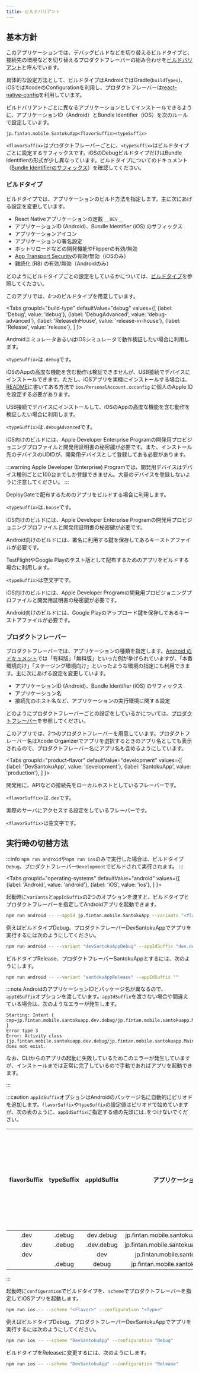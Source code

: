 ```yaml
---
title: ビルドバリアント
---
```



## 基本方針

このアプリケーションでは、デバッグビルドなどを切り替えるビルドタイプと、接続先の環境などを切り替えるプロダクトフレーバーの組み合わせを[ビルドバリアント](https://developer.android.com/studio/build/build-variants)と呼んでいます。

具体的な設定方法として、ビルドタイプはAndroidではGradle(`buildTypes`)、iOSではXcodeのConfigurationを利用し、プロダクトフレーバーは[react-native-config](https://github.com/luggit/react-native-config)を利用しています。

ビルドバリアントごとに異なるアプリケーションとしてインストールできるように、アプリケーションID（Android）とBundle Identifier（iOS）を次のルールで設定しています。

```console title="アプリケーションID（Android）とBundle Identifier（iOS）のルール"
jp.fintan.mobile.SantokuApp<flavorSuffix><typeSuffix>
```

`<flavorSuffix>`はプロダクトフレーバーごとに、`<typeSuffix>`はビルドタイプごとに設定するサフィックスです。iOSのDebugビルドタイプだけはBundle Identifierの形式が少し異なっています。ビルドタイプについてのドキュメント（[Bundle Identifierのサフィックス](build-type-configurations.mdx#bundle-identifierのサフィックス)）を確認してください。

### ビルドタイプ

ビルドタイプでは、アプリケーションのビルド方法を指定します。主に次にあげる設定を変更しています。

- React Nativeアプリケーションの定数 `__DEV__`
- アプリケーションID (Android)、Bundle Identifier (iOS) のサフィックス
- アプリケーションアイコン
- アプリケーションの署名設定
- ホットリロードなどの開発機能やFlipperの有効/無効
- [App Transport Security](https://developer.apple.com/documentation/bundleresources/information_property_list/nsapptransportsecurity)の有効/無効（iOSのみ）
- 難読化 (R8) の有効/無効（Androidのみ）

どのようにビルドタイプごとの設定をしているかについては、[ビルドタイプ](build-type-configurations.mdx)を参照してください。

このアプリでは、4つのビルドタイプを用意しています。

<!-- textlint-disable ja-technical-writing/sentence-length,ja-technical-writing/max-comma,ja-spacing/ja-no-space-around-parentheses,jtf-style/3.3.かっこ類と隣接する文字の間のスペースの有無,ja-technical-writing/ja-no-mixed-period,ja-technical-writing/no-unmatched-pair -->

<Tabs
  groupId="build-type"
  defaultValue="debug"
  values={[
    {label: 'Debug', value: 'debug'},
    {label: 'DebugAdvanced', value: 'debug-advanced'},
    {label: 'ReleaseInHouse', value: 'release-in-house'},
    {label: 'Release', value: 'release'},
  ]
}>

<!-- textlint-enable ja-technical-writing/sentence-length,ja-technical-writing/max-comma,ja-spacing/ja-no-space-around-parentheses,jtf-style/3.3.かっこ類と隣接する文字の間のスペースの有無,ja-technical-writing/ja-no-mixed-period,ja-technical-writing/no-unmatched-pair -->

<TabItem value="debug">

AndroidエミュレータあるいはiOSシミュレータで動作検証したい場合に利用します。

`<typeSuffix>`は`.debug`です。

iOSのAppの高度な機能を含む動作は検証できませんが、USB接続でデバイスにインストールできます。ただし、iOSアプリを実機にインストールする場合は、[README](https://github.com/ws-4020/mobile-app-crib-notes/tree/master/SantokuApp#readme)に書いてある方法で `ios/PersonalAccount.xcconfig` に個人のApple IDを設定する必要があります。

</TabItem>

<TabItem value="debug-advanced">

USB接続でデバイスにインストールして、iOSのAppの高度な機能を含む動作を検証したい場合に利用します。

`<typeSuffix>`は`.debugAdvanced`です。

iOS向けのビルドには、Apple Developer Enterprise Programの開発用プロビジョニングプロファイルと開発用証明書の秘密鍵が必要です。また、インストール先のデバイスのUDIDが、開発用デバイスとして登録してある必要があります。

:::warning
Apple Developer (Enterprise) Programでは、開発用デバイスはデバイス種別ごとに100台までしか登録できません。大量のデバイスを登録しないように注意してください。
:::

</TabItem>

<TabItem value="release-in-house">

DeployGateで配布するためのアプリをビルドする場合に利用します。

`<typeSuffix>`は`.house`です。

iOS向けのビルドには、Apple Developer Enterprise Programの開発用プロビジョニングプロファイルと開発用証明書の秘密鍵が必要です。

Android向けのビルドには、署名に利用する鍵を保存してあるキーストアファイルが必要です。

</TabItem>

<TabItem value="release">

TestFlightやGoogle Playのテスト版として配布するためのアプリをビルドする場合に利用します。

`<typeSuffix>`は空文字です。

iOS向けのビルドには、Apple Developer Programの開発用プロビジョニングプロファイルと開発用証明書の秘密鍵が必要です。

Android向けのビルドには、Google Playのアップロード鍵を保存してあるキーストアファイルが必要です。

</TabItem>
</Tabs>

### プロダクトフレーバー

プロダクトフレーバーでは、アプリケーションの種類を指定します。[Android のドキュメント](https://developer.android.com/studio/build/build-variants)では「有料版」「無料版」といった例が挙げられていますが、「本番環境向け」「ステージング環境向け」といったような環境の指定にも利用できます。主に次にあげる設定を変更しています。

- アプリケーションID (Android)、Bundle Identifier (iOS) のサフィックス
- アプリケーション名
- 接続先のホスト名など、アプリケーションの実行環境に関する設定

どのようにプロダクトフレーバーごとの設定をしているかについては、[プロダクトフレーバー](product-flavor-configurations.mdx)を参照してください。

このアプリでは、2つのプロダクトフレーバーを用意しています。プロダクトフレーバー名はXcode Organizerでアプリを選択するときのアプリ名としても表示されるので、プロダクトフレーバー名にアプリ名も含めるようにしています。

<!-- textlint-disable ja-technical-writing/sentence-length,ja-technical-writing/max-comma,ja-spacing/ja-no-space-around-parentheses,jtf-style/3.3.かっこ類と隣接する文字の間のスペースの有無,ja-technical-writing/ja-no-mixed-period,ja-technical-writing/no-unmatched-pair -->

<Tabs
  groupId="product-flavor"
  defaultValue="development"
  values={[
    {label: 'DevSantokuApp', value: 'development'},
    {label: 'SantokuApp', value: 'production'},
  ]
}>

<!-- textlint-enable ja-technical-writing/sentence-length,ja-technical-writing/max-comma,ja-spacing/ja-no-space-around-parentheses,jtf-style/3.3.かっこ類と隣接する文字の間のスペースの有無,ja-technical-writing/ja-no-mixed-period,ja-technical-writing/no-unmatched-pair -->

<TabItem value="development">

開発用に、APIなどの接続先をローカルホストとしているフレーバーです。

`<flavorSuffix>`は`.dev`です。

</TabItem>

<TabItem value="production">

実際のサーバにアクセスする設定をしているフレーバーです。

`<flavorSuffix>`は空文字です。

</TabItem>
</Tabs>

## 実行時の切替方法

:::info
`npm run android`や`npm run ios`のみで実行した場合は、ビルドタイプ`Debug`、プロダクトフレーバー`Development`でビルドされて実行されます。
:::

<!-- textlint-disable ja-technical-writing/sentence-length,ja-technical-writing/max-comma,ja-spacing/ja-no-space-around-parentheses,jtf-style/3.3.かっこ類と隣接する文字の間のスペースの有無,ja-technical-writing/ja-no-mixed-period,ja-technical-writing/no-unmatched-pair -->

<Tabs
  groupId="operating-systems"
  defaultValue="android"
  values={[
    {label: 'Android', value: 'android'},
    {label: 'iOS', value: 'ios'},
  ]
}>

<!-- textlint-enable ja-technical-writing/sentence-length,ja-technical-writing/max-comma,ja-spacing/ja-no-space-around-parentheses,jtf-style/3.3.かっこ類と隣接する文字の間のスペースの有無,ja-technical-writing/ja-no-mixed-period,ja-technical-writing/no-unmatched-pair -->

<TabItem value="android">

起動時に`variants`と`appIdSuffix`の2つのオプションを渡すと、ビルドタイプとプロダクトフレーバーを指定してAndroidアプリを起動できます。

```bash
npm run android -- --appId jp.fintan.mobile.SantokuApp --variants "<flavor><Type>" --appIdSuffix "<flavorSuffix><typeSuffix>"
```

例えばビルドタイプDebug、プロダクトフレーバーDevSantokuAppでアプリを実行するには次のようにしてください。

```bash
npm run android -- --variant "devSantokuAppDebug" --appIdSuffix "dev.debug"
```

ビルドタイプRelease、プロダクトフレーバーSantokuAppとするには、次のようにします。

```bash
npm run android -- --variant "santokuAppRelease" --appIdSuffix ""
```

:::note
AndroidのアプリケーションIDとパッケージ名が異なるので、`appIdSuffix`オプションを渡しています。`appIdSuffix`を渡さない場合や間違えている場合は、次のようなエラーが発生します。

```console
Starting: Intent { cmp=jp.fintan.mobile.santokuapp.dev.debug/jp.fintan.mobile.santokuapp.MainActivity }
Error type 3
Error: Activity class {jp.fintan.mobile.santokuapp.dev.debug/jp.fintan.mobile.santokuapp.MainActivity} does not exist.
```

なお、CLIからのアプリの起動に失敗しているためこのエラーが発生していますが、インストールまでは正常に完了しているので手動であればアプリを起動できます。

:::

:::caution
`appIdSuffix`オプションはAndroidのパッケージ名に自動的にピリオドを追加します。`flavorSuffix`や`typeSuffix`の設定値はピリオドで始めていますが、次の表のように、`appIdSuffix`に指定する値の先頭には`.`をつけないでください。

| flavorSuffix | typeSuffix | appIdSuffix | アプリケーションID | 起動に成功するかどうか |
|:------------:|:----------:|:-----------:|:---------------:|:-------------------:|
| .dev         | .debug     | dev.debug   | jp.fintan.mobile.santokuapp.dev.debug  | ✅ |
| .dev         | .debug     | .dev.debug  | jp.fintan.mobile.santokuapp..dev.debug | ❌ |
| .dev         |            | dev         | jp.fintan.mobile.santokuapp.dev        | ✅ |
|              | .debug     | debug       | jp.fintan.mobile.santokuapp.debug      | ✅ |

:::

</TabItem>

<TabItem value="ios">

起動時に`configuration`でビルドタイプを、`scheme`でプロダクトフレーバーを指定してiOSアプリを起動します。

```bash
npm run ios -- --scheme "<Flavor>" --configuration "<Type>"
```

例えばビルドタイプDebug、プロダクトフレーバーDevSantokuAppでアプリを実行するには次のようにしてください。

```bash
npm run ios -- --scheme "DevSantokuApp" --configuration "Debug"
```

ビルドタイプをReleaseに変更するには、次のようにします。

```bash
npm run ios -- --scheme "DevSantokuApp" --configuration "Release"
```

</TabItem>
</Tabs>
